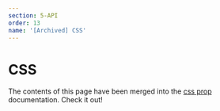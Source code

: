 ```yaml
---
section: 5-API
order: 13
name: '[Archived] CSS'
---
```


# CSS

The contents of this page have been merged into the [css prop](/api-css-prop) documentation. Check it out!
